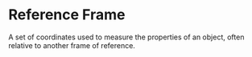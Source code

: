 # Reference Frame

A set of coordinates used to measure the properties of an object, often relative to another frame of reference.
